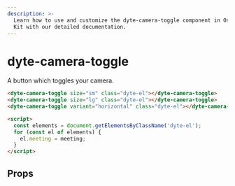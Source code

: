 ```yaml
---
description: >-
  Learn how to use and customize the dyte-camera-toggle component in Ospi's UI
  Kit with our detailed documentation.
---
```


# dyte-camera-toggle

A button which toggles your camera.

```html
<dyte-camera-toggle size="sm" class="dyte-el"></dyte-camera-toggle>
<dyte-camera-toggle size="lg" class="dyte-el"></dyte-camera-toggle>
<dyte-camera-toggle variant="horizontal" class="dyte-el"></dyte-camera-toggle>

<script>
  const elements = document.getElementsByClassName('dyte-el');
  for (const el of elements) {
    el.meeting = meeting;
  }
</script>
```

## Props

<PropsTable of="dyte-camera-toggle" />

<head>
  <title>UI Kit dyte-camera-toggle</title>
</head>
